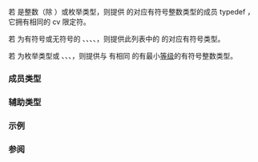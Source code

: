 {{cpp/title|make_signed}}
{{cpp/meta/navbar}}
{{ddcl|header=type_traits|since=c++11|1=
template&lt; class T &gt;
struct make_signed;
}}

若 {{tt|T}} 是整数（除 {{c/core|bool}}）或枚举类型，则提供 {{tt|T}} 的对应有符号整数类型的成员 typedef {{tt|type}}，它拥有相同的 cv 限定符。

若 {{tt|T}} 为有符号或无符号的 {{c/core|char}}、{{c/core|short}}、{{c/core|int}}、{{c/core|long}}、{{c/core|long long}}，则提供此列表中的 {{tt|T}} 的对应有符号类型。

若 {{tt|T}} 为枚举类型或 {{c/core|char}}、{{c/core|wchar_t}}{{rev inl|since=c++20|、{{c/core|char8_t}}}}、{{c/core|char16_t}}、{{c/core|char32_t}}，则提供与 {{tt|T}} 有相同 {{tt|sizeof}} 的有最小[[cpp/language/implicit_conversion#整型提升|等级]]的有符号整数类型。

{{rrev multi|until1=c++20
|rev1=否则，行为未定义。
|rev2=否则，程序非良构。
}}

{{cpp/types/nospec}}

===成员类型===
{{dsc begin}}
{{dsc hitem|名称|定义}}
{{dsc|{{tt|type}}|{{tt|T}} 的对应有符号整数类型}}
{{dsc end}}

===辅助类型===
{{dcl begin}}
{{dcl|since=c++14|1=
template&lt; class T &gt;
using make_signed_t = typename make_signed&lt;T&gt;::type;
}}
{{dcl end}}

===示例===
{{example
|code=
#include &lt;type_traits&gt;

enum struct E : unsigned short {};

int main()
{
    using char_type = std::make_signed_t&lt;unsigned char&gt;;
    using int_type  = std::make_signed_t&lt;unsigned int&gt;;
    using long_type = std::make_signed_t&lt;volatile unsigned long&gt;;
    using enum_type = std::make_signed_t&lt;E&gt;;

    static_assert(
        std::is_same_v&lt;char_type, signed char&gt; and
        std::is_same_v&lt;int_type, signed int&gt; and
        std::is_same_v&lt;long_type, volatile signed long&gt; and
        std::is_same_v&lt;enum_type, signed short&gt;
    );
}
}}

===参阅===
{{dsc begin}}
{{dsc inc|cpp/types/dsc is_signed}}
{{dsc inc|cpp/types/dsc is_unsigned}}
{{dsc inc|cpp/types/dsc make_unsigned}}
{{dsc end}}

{{langlinks|de|en|es|fr|it|ja|pt|ru}}